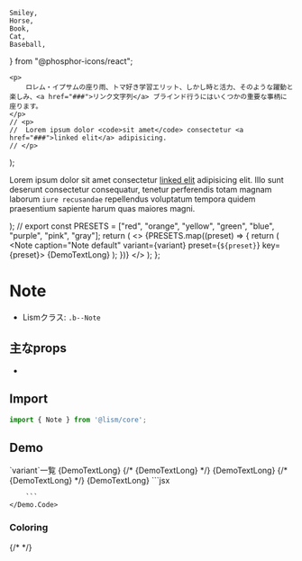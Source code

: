 
	Smiley,
	Horse,
	Book,
	Cat,
	Baseball,
} from "@phosphor-icons/react";

	<p>
		ロレム・イプサムの座り雨、トマ好き学習エリット、しかし時と活力、そのような躍動と楽しみ、<a href="###">リンク文字列</a> ブラインド行うにはいくつかの重要な事柄に座ります。
	</p>
	// <p>
	// 	Lorem ipsum dolor <code>sit amet</code> consectetur <a href="###">linked elit</a> adipisicing.
	// </p>
);
	<p>
		Lorem ipsum dolor sit amet consectetur <a href="###">linked elit</a> adipisicing elit. Illo sunt deserunt
		consectetur consequatur, tenetur perferendis totam magnam laborum <code>iure recusandae</code> repellendus
		voluptatum tempora quidem praesentium sapiente harum quas maiores magni.
	</p>
);
// export const PRESETS = ["red", "orange", "yellow", "green", "blue", "purple", "pink", "gray"];
	return (
		<>
			{PRESETS.map((preset) => {
				return (
					<Note caption="Note default" variant={variant} preset={`${preset}`} key={preset}>
						{DemoTextLong}
					</Note>
				);
			})}
		</>
	);
};



# Note

- Lismクラス: `.b--Note`

## 主なprops
- 


## Import

```js
import { Note } from '@lism/core';
```

## Demo

<Demo>
	<Demo.Title>
		`variant`一覧
	</Demo.Title>
	<Demo.Preview p={20}>
		<Note caption="variant: note(default)">{DemoTextLong}</Note>
		{/* <Note caption="variant: outline" variant="outline">
			{DemoTextLong}
		</Note> */}
		<Note caption="variant: bump" variant="bump">
			{DemoTextLong}
		</Note>
		{/* <Note caption="variant: fill" variant="fill">
			{DemoTextLong}
		</Note> */}
		<Note caption="Note default" icon={Smiley} color="pink">
			{DemoTextLong}
		</Note>
	</Demo.Preview>
	<Demo.Code p={20}>
		```jsx
		
		```
	</Demo.Code>
</Demo>


### Coloring


<Tabs alignfull>
	<TabItem index={0} isConstrained isFlow p={20} label="note">
		<Demo>
			<Demo.Preview isShadow p={20}>
				<NoteDemos />
			</Demo.Preview>
		</Demo>
	</TabItem>
	<TabItem index={1} isConstrained isFlow p={20} label="bump">
		<Demo>
			<Demo.Preview isShadow p={{Y:50, X:40}}flowGap={20}>
				<NoteDemos variant="bump"/>
			</Demo.Preview>
		</Demo>
	</TabItem>
	{/* <TabItem index={2} isConstrained isFlow p={20} label="outline">
		<NoteDemos variant="outline" />
	</TabItem> */}
</Tabs>

